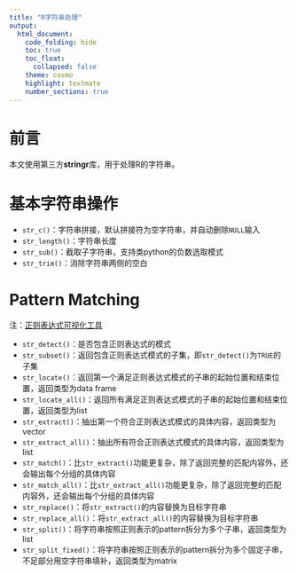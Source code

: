 ```yaml
---
title: "R字符串处理"
output:
  html_document:
    code_folding: hide
    toc: true
    toc_float: 
      collapsed: false
    theme: cosmo
    highlight: textmate
    number_sections: true
---
```


# 前言
本文使用第三方**stringr**库，用于处理R的字符串。

# 基本字符串操作
* `str_c()`：字符串拼接，默认拼接符为空字符串，并自动删除`NULL`输入
* `str_length()`：字符串长度
* `str_sub()`：截取子字符串，支持类python的负数选取模式
* `str_trim()`：消除字符串两侧的空白

# Pattern Matching
注：[正则表达式可视化工具](https://regexper.com/)

* `str_detect()`：是否包含正则表达式的模式
* `str_subset()`：返回包含正则表达式模式的子集，即`str_detect()`为`TRUE`的子集
* `str_locate()`：返回第一个满足正则表达式模式的子串的起始位置和结束位置，返回类型为data frame
* `str_locate_all()`：返回所有满足正则表达式模式的子串的起始位置和结束位置，返回类型为list
* `str_extract()`：抽出第一个符合正则表达式模式的具体内容，返回类型为vector
* `str_extract_all()`：抽出所有符合正则表达式模式的具体内容，返回类型为list
* `str_match()`：比`str_extract()`功能更复杂，除了返回完整的匹配内容外，还会输出每个分组的具体内容
* `str_match_all()`：比`str_extract_all()`功能更复杂，除了返回完整的匹配内容外，还会输出每个分组的具体内容
* `str_replace()`：将`str_extract()`的内容替换为目标字符串
* `str_replace_all()`：将`str_extract_all()`的内容替换为目标字符串
* `str_split()`：将字符串按照正则表示的pattern拆分为多个子串，返回类型为list
* `str_split_fixed()`：将字符串按照正则表示的pattern拆分为多个固定子串，不足部分用空字符串填补，返回类型为matrix


